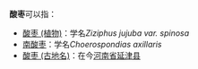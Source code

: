 '''酸枣'''可以指：

* [[酸枣_(植物)|酸枣 (植物)]]：学名''Ziziphus jujuba var. spinosa''
* [[南酸枣|南酸枣]]：学名''Choerospondias axillaris''
* [[酸枣_(古地名)|酸枣 (古地名)]]：在今[[河南省|河南省]][[延津县|延津县]]

{{disambig|CAT=二字消歧义}}